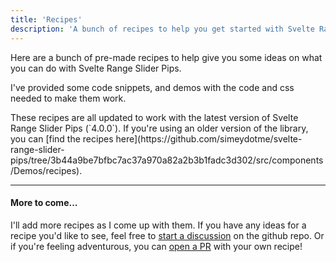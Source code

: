 ```yaml
---
title: 'Recipes'
description: 'A bunch of recipes to help you get started with Svelte Range Slider Pips'
---
```



Here are a bunch of pre-made recipes to help give you some ideas on what you 
can do with Svelte Range Slider Pips. 

I've provided some code snippets, and demos with the code and css needed to make
them work.

<Note title="Version 4" type="info">
  These recipes are all updated to work with the latest version of Svelte Range
  Slider Pips (`4.0.0`). If you're using an older version of the library, you can
  [find the recipes here](https://github.com/simeydotme/svelte-range-slider-pips/tree/3b44a9be7bfbc7ac37a970a82a2b3b1fadc3d302/src/components/Demos/recipes).
</Note>

<RecipeList>
  <Recipe name="Label inside Handle" link="month-picker" image="month-picker.png" />
  <Recipe name="Color Picker UI" link="color-picker" image="color-ui.png" />
  <Recipe name="Price Range" link="price-range" image="price-gradient.png" />
  <Recipe name="Color Zones" link="color-zones" image="color-zones.png" />
  <Recipe name="Daisy UI" link="daisy-ui" image="daisy-ui.png" />
  <Recipe name="Cute Bubbles" link="cute-bubbles" image="cute-bubbles.png" />
  <Recipe name="Itty.sh" link="itty-sh" span={2} image="itty-sh.png" />
  <Recipe name="Multi-Range" link="multi-range" image="multi-range.png" />
  <Recipe name="Positive/Negative" link="positive-negative" image="pos-neg.png" />
  <Recipe name="Sprinkler Scheduler" span={2} link="scheduler" image="sprinklers.png" />
</RecipeList>

---

#### More to come...

I'll add more recipes as I come up with them. If you have any ideas for a recipe
you'd like to see, feel free to [<Icon name="twemoji:speaking-head" /> start a discussion](https://github.com/simeydotme/svelte-range-slider-pips/discussions/categories/ideas)
on the github repo. Or if you're feeling adventurous, you can [<Icon name="ion:git-merge-outline" /> open a PR](https://github.com/simeydotme/svelte-range-slider-pips/pulls)
with your own recipe! <Icon name="twemoji:red-heart" />